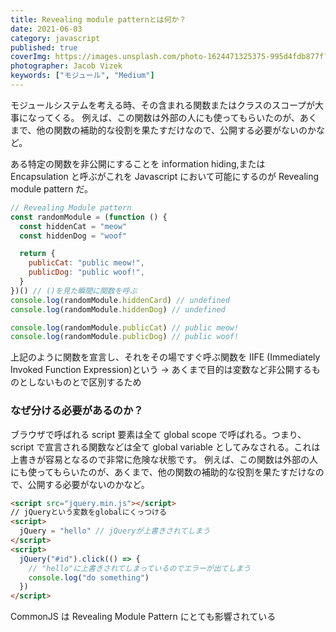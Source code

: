 ```yaml
---
title: Revealing module patternとは何か？
date: 2021-06-03
category: javascript
published: true
coverImg: https://images.unsplash.com/photo-1624471325375-995d4fdb877f?ixlib=rb-1.2.1&ixid=MnwxMjA3fDB8MHxwaG90by1wYWdlfHx8fGVufDB8fHx8&auto=format&fit=crop&w=1650&q=80
photographer: Jacob Vizek
keywords: ["モジュール", "Medium"]
---
```


モジュールシステムを考える時、その含まれる関数またはクラスのスコープが大事になってくる。
例えば、この関数は外部の人にも使ってもらいたのが、あくまで、他の関数の補助的な役割を果たすだけなので、公開する必要がないのかなど。

ある特定の関数を非公開にすることを information hiding,または Encapsulation と呼ぶがこれを Javascript において可能にするのが Revealing module pattern だ。

```js
// Revealing Module pattern
const randomModule = (function () {
  const hiddenCat = "meow"
  const hiddenDog = "woof"

  return {
    publicCat: "public meow!",
    publicDog: "public woof!",
  }
})() // ()を見た瞬間に関数を呼ぶ
console.log(randomModule.hiddenCard) // undefined
console.log(randomModule.hiddenDog) // undefined

console.log(randomModule.publicCat) // public meow!
console.log(randomModule.publicDog) // public woof!
```

上記のように関数を宣言し、それをその場ですぐ呼ぶ関数を IIFE (Immediately Invoked Function Expression)という
→ あくまで目的は変数など非公開するものとしないものとで区別するため

### なぜ分ける必要があるのか？

ブラウザで呼ばれる script 要素は全て global scope で呼ばれる。つまり、script で宣言される関数などは全て global variable としてみなされる。これは上書きが容易となるので非常に危険な状態です。
例えば、この関数は外部の人にも使ってもらいたのが、あくまで、他の関数の補助的な役割を果たすだけなので、公開する必要がないのかなど。

```html
<script src="jquery.min.js"></script>
// jQueryという変数をglobalにくっつける
<script>
  jQuery = "hello" // jQueryが上書きされてしまう
</script>
<script>
  jQuery("#id").click(() => {
    // "hello"に上書きされてしまっているのでエラーが出てしまう
    console.log("do something")
  })
</script>
```

CommonJS は Revealing Module Pattern にとても影響されている
